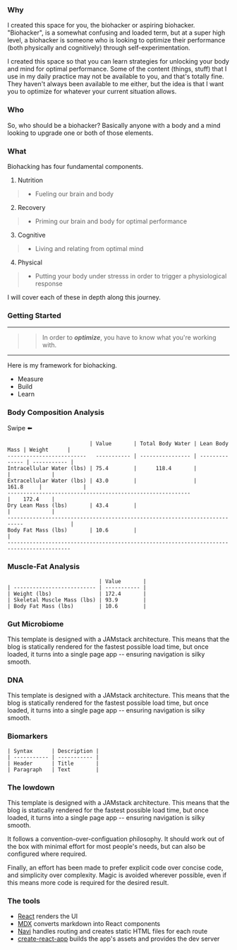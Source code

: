 <div>

### Why

I created this space for you, the biohacker or aspiring biohacker. "Biohacker", is a somewhat confusing and loaded term, but at a super high level, a biohacker is someone who is looking to optimize their performance (both physically and cognitively) through self-experimentation.

I created this space so that you can learn strategies for unlocking your body and mind for optimal performance. Some of the content (things, stuff) that I use in my daily practice may not be available to you, and that's totally fine. They haven't always been available to me either, but the idea is that I want you to optimize for whatever your current situation allows.

### Who

So, who should be a biohacker? Basically anyone with a body and a mind looking to upgrade one or both of those elements.

### What

Biohacking has four fundamental components.

1. Nutrition
> - Fueling our brain and body
2. Recovery
> - Priming our brain and body for optimal performance
3. Cognitive
> - Living and relating from optimal mind
4. Physical
> - Putting your body under stresss in order to trigger a physiological response

I will cover each of these in depth along this journey. 

### Getting Started

***

>> In order to ***optimize***, you have to know what you're working with.

*** 

Here is my framework for biohacking.

- Measure
- Build
- Learn

### Body Composition Analysis 
Swipe :arrow_left:

```
                          | Value       | Total Body Water | Lean Body Mass | Weight      |
-------------------------   ----------- | ---------------- | -------------- | ----------- |                                   
Intracellular Water (lbs) | 75.4        |      118.4       |                |             |
Extracellular Water (lbs) | 43.0        |                  |      161.8     |             |
----------------------------------------------------------                  |    172.4    |
Dry Lean Mass (lbs)       | 43.4        |                                   |             |
---------------------------------------------------------------------------               |
Body Fat Mass (lbs)       | 10.6        |                                                 |
------------------------------------------------------------------------------------------
```

### Muscle-Fat Analysis 

```
                             | Value       |
| -------------------------- | ----------- |
| Weight (lbs)               | 172.4       |
| Skeletal Muscle Mass (lbs) | 93.9        |
| Body Fat Mass (lbs)        | 10.6        |
```

### Gut Microbiome

This template is designed with a JAMstack architecture. This means that the blog is statically rendered for the fastest possible load time, but once loaded, it turns into a single page app -- ensuring navigation is silky smooth.

### DNA

This template is designed with a JAMstack architecture. This means that the blog is statically rendered for the fastest possible load time, but once loaded, it turns into a single page app -- ensuring navigation is silky smooth.

### Biomarkers

```
| Syntax      | Description |
| ----------- | ----------- |
| Header      | Title       |
| Paragraph   | Text        |
```

###  The lowdown

This template is designed with a JAMstack architecture. This means that the blog is statically rendered for the fastest possible load time, but once loaded, it turns into a single page app -- ensuring navigation is silky smooth.

It follows a convention-over-configuation philosophy. It should work out of the box with minimal effort for most people's needs, but can also be configured where required.

Finally, an effort has been made to prefer explicit code over concise code, and simplicity over complexity. Magic is avoided wherever possible, even if this means more code is required for the desired result.


### The tools

- [React](https://reactjs.org) renders the UI
- [MDX](https://mdxjs.com) converts markdown into React components
- [Navi](https://frontarm.com/navi/) handles routing and creates static HTML files for each route
- [create-react-app](https://reactjs.org/docs/create-a-new-react-app.html) builds the app's assets and provides the dev server

</div>